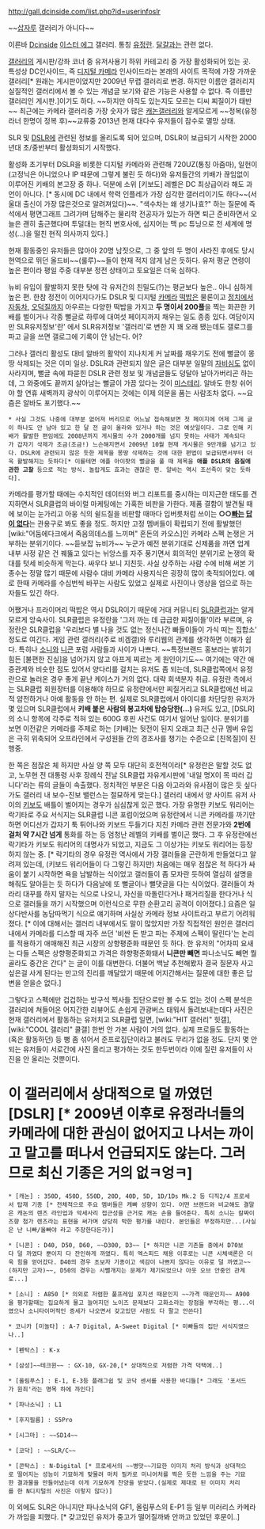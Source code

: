 http://gall.dcinside.com/list.php?id=userinfoslr

~~[[삽자루]] 갤러리가 아니다~~

이른바 [[Dcinside]] [[이스터 에그]] 갤러리. 통칭 [[유정란]]. [[달걀]]과는 관련 없다.

[[갤러리]]의 게시판/강좌 코너 중 유저사용기 하위 카테고리 중 가장 활성화되어 있는 곳. 특성상 DC인사이드, 즉 [[디지털 카메라]] 인사이드라는 본래의 사이트 목적에 가장 가까운 갤러리[* 원래는 게시판이었지만 2009년 무렵 갤러리로 변경. 하지만 이름만 갤러리지 실질적인 갤러리에서 볼 수 있는 개념글 보기와 같은 기능은 사용할 수 없다. 즉 이름만 갤러리인 게시판.]이기도 하다. ~~하지만 아직도 있는지도 모르는 디씨 찌질이가 태반~~
최근에는 카메라 갤러리중 가장 숫자가 많은 [[캐논]]갤러리와 알게모르게 ~~정복(유정라너 한명이 정복 후)~~교류중
2013년 현재 대다수 유저들이 잠수로 멸망 상태.

SLR 및 [[DSLR]]에 관련된 정보를 올리도록 되어 있으며, DSLR이 보급되기 시작한 2000년대 초/중반부터 활성화되기 시작했다.

활성화 초기부터 DSLR을 비롯한 디지털 카메라와 관련해 720UZ(통칭 아줌마), 일헌이(고정닉은 아니었으나 IP 때문에 그렇게 불린 듯 하다)와 유저들간의 키배가 끊임없이 이루어진 키배의 본고장 중 하나. 덕분에 소위 [키보도] 레벨은 DC 최상급이라 해도 과언이 아니다. [* 동시에 DC 내에서 학력 인플레가 가장 심각한 갤러리이기도 하다~~(서울대 출신이 가장 많은것으로 알려져있다)~~. "색수차는 왜 생기나효?" 하는 질문에 즉석에서 평면그래프 그려가며 답해주는 물리학 전공자가 있는가 하면 퇴근 준비하면서 오늘은 괜히 출근했다며 투덜대는 현직 변호사에, 심지어는 맥 pc 튜닝으로 전 세계에 명성(...)을 떨친 현직 의사까지 있다.] 

현재 활동중인 유저들은 많아야 20명 남짓으로, 그 중 앞의 두 명이 사라진 후에도 당시 현역으로 뛰던 올드비~~(룰루)~~들이 현재 적지 않게 남은 듯하다. 유저 평균 연령이 높은 편이라 평일 주중 대부분 정전 상태이고 토요일은 더욱 심하다.

뉴비 유입이 활발하지 못한 탓에 각 유저간의 친밀도(?)는 평균보다 높은.. 아니 심하게 높은 편. 한참 정전이 이어지다가도 DSLR 및 디지털 [[카메라]] [[떡밥]]은 물론이고 [[정치]]에서 [[자동차]], [[오덕]]질까지 아우르는 다양한 떡밥을 가지고 '''두 명이서 200플'''을 찍는 화끈한 키배를 벌이거나 각종 뻘글로 하루에 대여섯 페이지까지 채우는 일도 종종 있다. 여담이지만 SLR유저정보'란' 에서 SLR유저정보 '갤러리'로 변한 지 꽤 오래 됐는데도 갤로그를 파고 글을 쓰면 갤로그에 기록이 안 남는다. 어?

그러나 갤러리 활성도 대비 알바의 활약이 지나치게 커 날짜를 채우기도 전에 뻘글이 몽땅 삭제되는 것은 이미 일상. DSLR과 관련되지 않은 글은 대부분 일말의 [[자비심]]도 없이 사라지며, 뻘글 속에 파묻힌 DSLR 관련 정보 및 개념글들도 덩달아 날아가버리곤 하는데, 그 와중에도 끝까지 살아남는 뻘글이 가끔 있다는 것이 [[미스테리]]. 알바도 한창 쉬어야 할 연휴 새벽까지 광삭이 이루어지는 것에는 이제 의문을 품는 사람조차 없다.  ~~요즘은 알바도 포기했다.~~
 
 * 사실 그것도 나중에 대부분 없어져 버리므로 어느날 접속해보면 첫 페이지에 어제 그제 글이 하나도 안 남아 있고 한 달 전 글이 올라와 있거나 하는 것은 예삿일이다. 그로 인해 키배가 활발한 편임에도 2008년까지 게시물의 수가 2000개를 넘지 못하는 사태가 계속되다가 갑자기 삭제가 조금(조금!) 느슨해지면서 2009년 10월 현재 게시물은 9만개를 넘기고 있다. DSLR에 관련되지 않은 듯한 제목을 몽땅 삭제하는 것에 대한 편법이 보급되면서부터 더욱 활발해지는 듯하다[* 이를테면 애플 아이팟의 뻘글을 풀 때 제목을 '''애플 DSLR의 음질에 관한 고찰''' 등으로 적는 방식. 놀랍게도 효과는 괜찮은 편. 알바는 역시 조선족이 맞는 듯하다].

카메라를 평가할 때에는 수치적인 데이터와 버그 리포트를 중시하는 미지근한 태도를 견지하면서 SLR클럽의 바이럴 마케팅에는 가혹한 비판을 가한다. 제품 결함이 발견될 때에 보이는 눈가리고 아웅 식의 쉴드질을 비판할 때마다 입버릇처럼 쓰이는 '''○○[[빠]]는 [[답이 없다]]'''는 관용구로 봐도 좋을 정도. 하지만 고정 멤버들이 확립되기 전에 활발했던 [wiki:"어둠에다크에서 죽음의데스를 느끼며" 혼돈의 카오스]인 카메라 스펙 논쟁은 거부하는 분위기이다. ~~듣보잡 뉴비가~~ 누군가 예전 분위기대로 신제품을 까면 업계 내부 사정 같은 건 꿰뚫고 있다는 뉘앙스를 자주 풍기면서 회의적인 분위기로 논쟁의 확대를 텃세 비슷하게 막는다. 싸우다 보니 지친듯. 사실 상주하는 사람 수에 비해 써본 기종수는 정말 많기 때문에 사람수 대비 카메라 사용지식은 굉장히 많이 축적되어있다. 예로 한때 카메라를 수십번씩 바꾸는 사람도 있었고 실제로 사진이나 영상을 업으로 하는 자들도 있긴 하다. 

어쨌거나 프라이머리 떡밥은 역시 DSLR이기 때문에 거대 커뮤니티 [[SLR클럽]]과는 알게모르게 앙숙사이. SLR클럽은 유정란을 '그저 까는 데 급급한 찌질이들'이라 부르며, 유정란은 SLR클럽을 '우리보다 별 나을 것도 없는 정신나간 빠돌이들이 가식 떠는 집합소' 정도로 여긴다. 게임 관련 갤러리(주로 비겜갤)와 루리웹의 관계를 생각하면 이해가 쉽다. 특히나 [[소니]]와 [[니콘]] 포럼 사람들과 사이가 나쁘다. ~~특정브랜드 홍보라는 밝히기 힘든 [불편한 진실]을 넘어가지 않고 아프게 찌르는 게 원인이기도~~ 여기에는 약간 애증관계와 비슷한 점도 있어서 양다리를 걸치는 유저도 좀 되는데, SLR클럽쪽에서 유정란으로 놀러온 경우 좋게 끝난 케이스가 거의 없다. 대략 회색분자 취급. 유정란 측에서는 SLR클럽 회원장터를 이용해야 하므로 유정란에서만 찌질거리고 SLR클럽에선 비교적 얌전하거나 아예 활동을 안 하는 편. 실제로 SLR클럽에서 아이디를 차단당한 유저가 몇 있으며 SLR클럽에서 '''키배 붙은 사람의 봉고차에 탑승당한(...)''' 유저도 있고, [DSLR]의 소니 항목에 각주로 적혀 있는 600G 후핀 사건도 여기서 일어난 일이다. 분위기를 보면 이전같은 카메라를 주제로 하는 [키배]는 뒷전이 된지 오래고 최근 신규 멤버 유입은 극히 위축되어 오프라인에서 구성원들 간의 경조사를 챙기는 수준으로 [친목질]이 진행중.

한 쪽은 점잖은 체 하지만 사실 양 쪽 모두 대단히 호전적이라[* 유정란은 말할 것도 없고, 노무현 전 대통령 사후 장례식 전날 SLR클럽 자유게시판에 '내일 명X이 목 따러 갑니다'라는 류의 글들이 속출했다. 정치적인 부분은 다음 아고라와 유사점이 많은 듯 싶다가도 갤러리 내 보수-진보 밸런스는 절묘하게 맞는다.] 갤러리 내에서 양 사이트 유저 사이의 [[키보도]] 배틀이 벌어지는 경우가 심심찮게 있곤 했다. 가장 유명한 키보도 워리어는 락기타로 주요 서식지는 SLR클럽 니콘 포럼이었으며 유정란에서 니콘 카메라를 까기만 하면 어디선가 갑자기 툭 튀어나와 키보드 두들기다 지친 카메라 관련 전문가와 '''2번에 걸처 약 7시간 넘게''' 통화를 하는 등 엄청난 레벨의 키배를 벌이곤 했다. 그 후 유정란에선 락기타가 키보도 워리어의 대명사가 되었고, 지금도 그 이상가는 키보도 워리어는 등장하지 않는 중. [* 락기타의 경우 유정란 역사에서 가장 갤러들을 곤란하게 만들었다고 알려져 있는데, (키보드 워리어들이 다 그렇긴 하지만) 처음에는 매우 점잖은 척 하다가 싸움이 붙기 시작하면 욕을 남발하는 식이었고 갤러들이 좀 모자란 듯하여 열심히 설명을 해줘도 알아듣는 듯 하다가 다음날에 또 뻘글이나 뻘댓글을 다는 식이었다. 갤러들이 차라리 대꾸를 하지 말자는 식으로 나오니, 자신을 따돌린다거나 패거리질을 한다거나 식으로 갤러들을 까기 시작했으며 이런식으로 무한 순환고리 공격이 이어졌다.] 요즘은 일상다반사를 농담따먹기 식으로 얘기하며 사실상 카메라 정보 사이트라고 부르기 어려워졌다. [* 이에 대해서는 갤러리 내부에서도 말이 많았지만 가장 직접적인 원인은 갤러리 내에서 카메라를 디스할 때 자주 쓰던 '비싼 돈 받고 파는 주제에 스펙이 딸린다'는 논리를 적용하기 애매해진 최근 시장의 상향평준화 때문인 듯 하다. 한 유저의 "어차피 요새는 다들 스펙은 상향평준화되고 가격은 하향평준화돼서 '''니콘만 빼면''' 파나소닉도 빼면 뭘 골라도 중간은 간다" 는 글이 이를 대변한다. 더불어 백날 추천해봤자 결국 질문자 사고싶은걸 사게 된다는 만고의 진리를 깨달았기 때문에 어지간해서는 질문에 대한 좋은 답변을 얻을순 없다.]

그렇다고 스펙에만 겁겁하는 방구석 찍사들 집단으로만 볼 수도 없는 것이 스펙 분석은 갤러리에 쳐들어온 어지간한 리뷰어도 손쉽게 관광버스 태워서 돌려보내는데다 사진은 현재 갤러리에서 활동하는 유저치고 SLR클럽 일면, [wiki:"HIT 갤러리" 힛갤], [wiki:"COOL 갤러리" 쿨갤] 한번 안 가본 사람이 거의 없다. 실제 프로들도 활동하는(혹은 활동하던) 등 뻥 좀 섞어서 준프로집단이라고 불러도 무리가 없을 정도. 단지 몇 안 되는 유저들이 서로간에 사진 올리고 평가하는 것도 한두번이라 이에 질린 유저들이 사진을 안 올리는 것뿐이다.

= 이 갤러리에서 상대적으로 덜 까였던 [DSLR] [* 2009년 이후로 유정라너들의 카메라에 대한 관심이 없어지고 나서는 까이고 말고를 떠나서 언급되지도 않는다. 그러므로 최신 기종은 거의 없ㅋ엉ㅋ] =

 * [캐논] : 350D, 450D, 550D, 20D, 40D, 5D, 1D/1Ds Mk.2 등 디직2/4 프로세서 탑재 기종 [* 전체적으로 주요 멤버들은 캐빠 성향이 있다. 어떤 브랜드와 비교해도 결말은 캐논의 렌즈 라인업과 악세사리 접근성을 근거로 캐논 손을 들어준다. 특히 소니는 칼짜이즈향 첨가 렌즈라는 표현을 써가며 상당히 박한 평가를 내린다. 본인들은 부정하지만...(사실은 난 니빠/올빠야 라고 주장한다든가)]

 * [니콘] : D40, D50, D60, ~~D300, D3~~ [* 하지만 니콘 기존들 중에서 D70보다 덜 까였다 뿐이지 다 잔인하게 까였다. 특히 엑스피드 채용 이후로는 니콘 시체색론은 더욱 힘을 얻어갔다. D40의 경우 초보자 기종이고 색감이 나쁘지 않다는 이유로 덜 까였고~~(하지만 고자)~~, D50의 경우는 시뻘개지는 문제가 제기되었으나 아웃 오브 안중인 관계로...]

 * [소니] : A850 [* 의외로 저렴한 풀프레임 포지션 때문인지 ~~가격 때문인지~~ A900을 평가할때는 집요하게 물고 늘어지던 노이즈 문제보다 고화소라는 장점을 부각하는 평...이였으나 소니타이머적인 증세가 나오면서 갖고있던 사람도 다 팔고 안쓴다]

 * 코니카 [미놀타] : A-7 Digital, A-Sweet Digital [* 미빠들의 집단 서식지였으나..]

 * [펜탁스] : K-x 

 * [삼성]~~테크윈~~ : GX-10, GX-20,[* 상대적으로 저렴한 가격 덕택에..]

 * [올림푸스] : E-1, E-3등 플래그쉽 및 코닥 센서를 사용한 바디들[* 그래도 '포서드가 원죄'라는 명목 하에 까인다]

 * [파나소닉] : L1 

 * [후지필름] : S5Pro

 * [시그마] : ~~SD14~~

 * [코닥] : ~~SLR/C~~

 * [콘탁스] : N-Digital [* 프로세서의 ~~병맛~~기묘한 이미지 처리 방식과 상대적으로 떨어지는 성능이 기묘하게 맞물려 마치 필카로 미니어처를 찍은 듯한 느낌을 주는 기묘한 결과물을 만들어냈는데 이게 기묘하게 찬양을 받았다.(실제로 제대로 된 이미지 처리를 한 N디지털의 사진은 이렇지 않다)]

이 외에도 SLR은 아니지만 파나소닉의 GF1, 올림푸스의 E-P1 등 일부 미러리스 카메라가 까임을 피했다. [* 갖고있던 유저가 중고가 떨어질까봐 안까고 있었던 후문이..]

